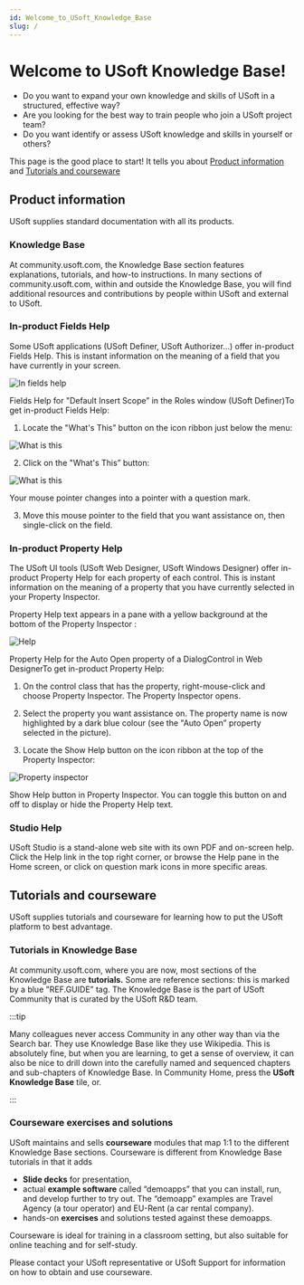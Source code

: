 ```yaml
---
id: Welcome_to_USoft_Knowledge_Base
slug: /
---
```


# Welcome to USoft Knowledge Base!

- Do you want to expand your own knowledge and skills of USoft in a structured, effective way?
- Are you looking for the best way to train people who join a USoft project team?
- Do you want identify or assess USoft knowledge and skills in yourself or others?

This page is the good place to start! It tells you about [Product information](#product-information) and [Tutorials and courseware](#tutorials-and-courseware)

## Product information

USoft supplies standard documentation with all its products.

### Knowledge Base

At community.usoft.com, the Knowledge Base section features explanations, tutorials, and how-to instructions. In many sections of community.usoft.com, within and outside the Knowledge Base, you will find additional resources and contributions by people within USoft and external to USoft.

### In-product Fields Help

Some USoft applications (USoft Definer, USoft Authorizer...) offer in-product Fields Help. This is instant information on the meaning of a field that you have currently in your screen.

![In fields help](./assets/d23972be-4bc5-4bca-a293-a377e2f904d6.png)

Fields Help for "Default Insert Scope” in the Roles window (USoft Definer)To get in-product Fields Help:

1. Locate the "What's This” button on the icon ribbon just below the menu:

![What is this](./assets/52fb7e82-de7d-4584-ae68-9b00511dfa89.png)

2. Click on the "What's This” button:

![What is this](./assets/92d499d5-0cca-4a08-90f5-4b1e6383db98.png)

Your mouse pointer changes into a pointer with a question mark.

3. Move this mouse pointer to the field that you want assistance on, then single-click on the field.

### In-product Property Help

The USoft UI tools (USoft Web Designer, USoft Windows Designer) offer in-product Property Help for each property of each control. This is instant information on the meaning of a property that you have currently selected in your Property Inspector.

Property Help text appears in a pane with a yellow background at the bottom of the Property Inspector :

![Help](./assets/bac40237-0f03-4416-be51-a38c46fd1da0.png)

Property Help for the Auto Open property of a DialogControl in Web DesignerTo get in-product Property Help:

1. On the control class that has the property, right-mouse-click and choose Property Inspector. The Property Inspector opens.

2. Select the property you want assistance on. The property name is now highlighted by a dark blue colour (see the "Auto Open” property selected in the picture).

3. Locate the Show Help button on the icon ribbon at the top of the Property Inspector:

![Property inspector](./assets/1f742929-a3aa-4240-9584-a04bc0370ccd.png)

Show Help button in Property Inspector. You can toggle this button on and off to display or hide the Property Help text.

### Studio Help

USoft Studio is a stand-alone web site with its own PDF and on-screen help. Click the Help link in the top right corner, or browse the Help pane in the Home screen, or click on question mark icons in more specific areas.

## Tutorials and courseware

USoft supplies tutorials and courseware for learning how to put the USoft platform to best advantage.

### Tutorials in Knowledge Base

At community.usoft.com, where you are now, most sections of the Knowledge Base are **tutorials.** Some are reference sections: this is marked by a blue "REF.GUIDE” tag. The Knowledge Base is the part of USoft Community that is curated by the USoft R&D team.

:::tip

Many colleagues never access Community in any other way than via the Search bar. They use Knowledge Base like they use Wikipedia.
This is absolutely fine, but when you are learning, to get a sense of overview, it can also be nice to drill down into the carefully named and sequenced chapters and sub-chapters of Knowledge Base. In Community Home, press the **USoft Knowledge Base** tile, or.

:::

### Courseware exercises and solutions

USoft maintains and sells **courseware** modules that map 1:1 to the different Knowledge Base sections. Courseware is different from Knowledge Base tutorials in that it adds

- **Slide decks** for presentation,
- actual **example software** called “demoapps” that you can install, run, and develop further to try out. The “demoapp” examples are Travel Agency (a tour operator) and EU-Rent (a car rental company).
- hands-on **exercises** and solutions tested against these demoapps.

Courseware is ideal for training in a classroom setting, but also suitable for online teaching and for self-study.

Please contact your USoft representative or USoft Support for information on how to obtain and use courseware.

<!-- TODO: **See also** -->

